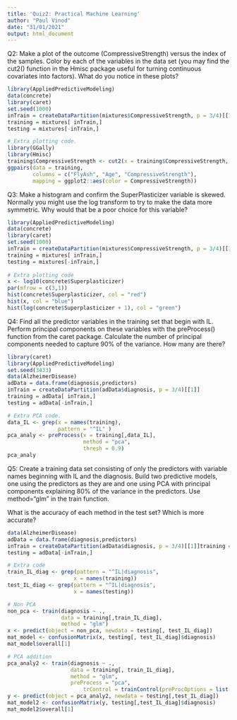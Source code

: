 ```yaml
---
title: 'Quiz2: Practical Machine Learning'
author: "Paul Vinod"
date: "31/01/2021"
output: html_document
---
```


Q2: Make a plot of the outcome (CompressiveStrength) versus the index of the samples. Color by each of the variables in the data set (you may find the cut2() function in the Hmisc package useful for turning continuous covariates into factors). What do you notice in these plots?

```r
library(AppliedPredictiveModeling)
data(concrete)
library(caret)
set.seed(1000)
inTrain = createDataPartition(mixtures$CompressiveStrength, p = 3/4)[[1]]
training = mixtures[ inTrain,]
testing = mixtures[-inTrain,]

# Extra plotting code. 
library(GGally)
library(Hmisc)
training$CompressiveStrength <- cut2(x = training$CompressiveStrength, g = 4)
ggpairs(data = training, 
        columns = c("FlyAsh", "Age", "CompressiveStrength"),
        mapping = ggplot2::aes(color = CompressiveStrength))
```

Q3: Make a histogram and confirm the SuperPlasticizer variable is skewed. Normally you might use the log transform to try to make the data more symmetric. Why would that be a poor choice for this variable?

```r
library(AppliedPredictiveModeling)
data(concrete)
library(caret)
set.seed(1000)
inTrain = createDataPartition(mixtures$CompressiveStrength, p = 3/4)[[1]]
training = mixtures[ inTrain,]
testing = mixtures[-inTrain,]
        
# Extra plotting code
x <- log10(concrete$Superplasticizer)
par(mfrow = c(3,1))
hist(concrete$Superplasticizer, col = "red")
hist(x, col = "blue")
hist(log(concrete$Superplasticizer + 1), col = "green")
```


Q4: Find all the predictor variables in the training set that begin with IL. Perform principal components on these variables with the preProcess() function from the caret package. Calculate the number of principal components needed to capture 90% of the variance. How many are there?

```r
library(caret)
library(AppliedPredictiveModeling)
set.seed(3433)
data(AlzheimerDisease)
adData = data.frame(diagnosis,predictors)
inTrain = createDataPartition(adData$diagnosis, p = 3/4)[[1]]
training = adData[ inTrain,]
testing = adData[-inTrain,]

# Extra PCA code. 
data_IL <- grep(x = names(training),
                pattern = "^IL" )
pca_analy <- preProcess(x = training[,data_IL],
                        method = "pca",
                        thresh = 0.9)
pca_analy
```


Q5: Create a training data set consisting of only the predictors with variable names beginning with IL and the diagnosis. Build two predictive models, one using the predictors as they are and one using PCA with principal components explaining 80% of the variance in the predictors. Use method="glm" in the train function. 

What is the accuracy of each method in the test set? Which is more accurate?

```r
data(AlzheimerDisease)
adData = data.frame(diagnosis,predictors)
inTrain = createDataPartition(adData$diagnosis, p = 3/4)[[1]]training = adData[ inTrain,]
testing = adData[-inTrain,]

# Extra code
train_IL_diag <- grep(pattern = "^IL|diagnosis", 
                     x = names(training))
test_IL_diag <- grep(pattern = "^IL|diagnosis", 
                     x = names(testing))

# Non PCA
non_pca <- train(diagnosis ~ .,
                 data = training[,train_IL_diag],
                 method = "glm")
x <- predict(object = non_pca, newdata = testing[, test_IL_diag])
mat_model <- confusionMatrix(x, testing[, test_IL_diag]$diagnosis)
mat_model$overall[1]

# PCA addition
pca_analy2 <- train(diagnosis ~ .,
                    data = training[, train_IL_diag], 
                    method = "glm",
                    preProcess = "pca",
                        trControl = trainControl(preProcOptions = list(thresh = 0.8)))
y <- predict(object = pca_analy2, newdata = testing[,test_IL_diag])
mat_model2 <- confusionMatrix(y, testing[,test_IL_diag]$diagnosis)
mat_model2$overall[1]
```